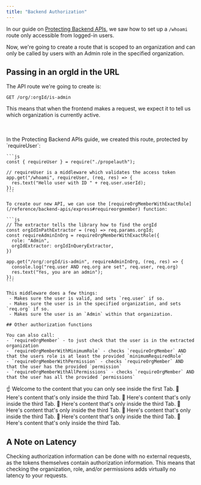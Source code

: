 ```yaml
---
title: "Backend Authorization"
---
```


In our guide on [Protecting Backend APIs](/getting-started/quickstart-be), we saw how to set up a `/whoami` route only accessible from logged-in users.

Now, we're going to create a route that is scoped to an organization and can only be called by users with an Admin role in the specified organization.

## Passing in an orgId in the URL

The API route we're going to create is:

```text
GET /org/:orgId/is-admin
```

This means that when the frontend makes a request, we expect it to tell us which organization is currently active.

<br/>
<br/>
<Tabs>
  <Tab title="Express">
    In the Protecting Backend APIs guide, we created this route, protected by `requireUser`:

    ```js
    const { requireUser } = require("./propelauth");

    // requireUser is a middleware which validates the access token
    app.get("/whoami", requireUser, (req, res) => {
      res.text("Hello user with ID " + req.user.userId);
    });
    ```

    To create our new API, we can use the [requireOrgMemberWithExactRole](/reference/backend-apis/express#requireorgmember) function:

    ```js
    // The extractor tells the library how to find the orgId
    const orgIdInPathExtractor = (req) => req.params.orgId;
    const requireAdminInOrg = requireOrgMemberWithExactRole({
      role: "Admin",
      orgIdExtractor: orgIdInQueryExtractor,
    })

    app.get("/org/:orgId/is-admin", requireAdminInOrg, (req, res) => {
      console.log("req.user AND req.org are set", req.user, req.org)
      res.text("Yes, you are an admin");
    });
    ```

    This middleware does a few things:
     - Makes sure the user is valid, and sets `req.user` if so.
     - Makes sure the user is in the specified organization, and sets `req.org` if so.
     - Makes sure the user is an `Admin` within that organization.

    ## Other authorization functions

    You can also call:
    - `requireOrgMember` - to just check that the user is in the extracted organization
    - `requireOrgMemberWithMinimumRole` - checks `requireOrgMember` AND that the users role is at least the provided `minimumRequiredRole`
    - `requireOrgMemberWithPermission` - checks `requireOrgMember` AND that the user has the provided `permission`
    - `requireOrgMemberWithAllPermissions` - checks `requireOrgMember` AND that the user has all the provided `permissions`

  </Tab>
  <Tab title="Node">
    ☝️ Welcome to the content that you can only see inside the first Tab.
  </Tab>
  <Tab title="Flask">
    💪 Here's content that's only inside the third Tab.
  </Tab>
  <Tab title="FastAPI">
    💪 Here's content that's only inside the third Tab.
  </Tab>
  <Tab title="Django">
    💪 Here's content that's only inside the third Tab.
  </Tab>
  <Tab title="Python">
    💪 Here's content that's only inside the third Tab.
  </Tab>
  <Tab title="Axum">
    💪 Here's content that's only inside the third Tab.
  </Tab>
  <Tab title="Actix">
    💪 Here's content that's only inside the third Tab.
  </Tab>
  <Tab title="Rust">
    💪 Here's content that's only inside the third Tab.
  </Tab>
</Tabs>

## A Note on Latency

Checking authorization information can be done with no external requests, as the tokens themselves contain authorization information.
This means that checking the organization, role, and/or permissions adds virtually no latency to your requests.
